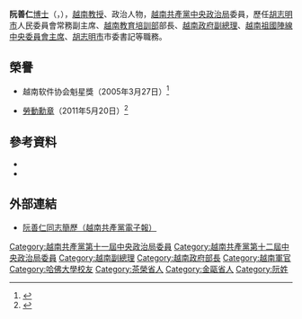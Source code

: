 {{Infobox Officeholder
|name = 阮善仁<br/>Nguyễn Thiện Nhân
|honorific-suffix  = 教授
|image = Mr. Nguyen Thien Nhan.jpg
|imagesize = 
|caption = 
|office = [[越南共產黨|越南共產黨]][[胡志明市|胡志明市]]市委書記
|term_start        = 2017年5月23日
|term_end          = 2020年10月17日
|predecessor       = [[丁羅升|丁羅升]]
|successor         = [[阮文年|阮文年]]
|office2 = [[越南共產黨中央政治局|越共中央政治局]]委員
|term_start2        = 2013年5月11日
|term_end2          = 
|general_secretary2 = [[阮富仲|阮富仲]]
|office3 = [[越南祖國陣線|越南祖國陣線]]中央委員會主席
|term_start3         = 2013年9月5日
|term_end3           =  2017年6月22日
|deputy3             = [[武仲金|武仲金]]、[[陳青敏|陳青敏]]（副主席兼秘書長）
|predecessor3        = [[黃擔|黃擔]]
|successor3          = [[陳青敏|陳青敏]]
|office4 = [[越南政府副總理|越南政府副總理]]
|term_start4        = 2007年8月2日
|term_end4          = 2013年11月11日
|primeminister4 = [[阮晉勇|阮晉勇]]
|office5 = [[越南教育培訓部|越南教育培訓部]]部長
|term_start5        = 2006年6月28日
|term_end5          = 2010年6月17日
|predecessor5        = [[阮明顯|阮明顯]]
|successor5          = [[范武论|范武论]]
|birth_date = {{Birth date and age|df=yes|1953|6|12}}
|birth_place = {{flag|Vietnam|1890}}[[薄寮省|薄寮省]]
|death_date = 
|death_place = 
|nationality = {{VIE}}
|party = [[越南共產黨|越南共產黨]]
|spouse = 
|relations = 
|children = 
|residence = 
|alma_mater = 
|occupation = 
|profession = 
|religion = 無
|signature = 
|website = 
|footnotes = 
}}

'''阮善仁'''[[博士|博士]]（{{vie|qn=Nguyễn Thiện Nhân}}，{{bd|1953年|6月12日|CatIdX=Nhân, Nguyễn Thiện}}），[[越南|越南]][[教授|教授]]、政治人物，[[越南共產黨|越南共產黨]][[越南共產黨中央政治局|中央政治局]]委員，歷任[[胡志明市|胡志明市]]人民委員會常務副主席、[[越南教育培訓部|越南教育培訓部]]部長、[[越南政府副總理|越南政府副總理]]、[[越南祖國陣線|越南祖國陣線]][[越南祖國陣線中央委員會主席|中央委員會主席]]、[[胡志明市|胡志明市]]市委書記等職務。

==榮譽==
*越南软件协会魁星獎（2005年3月27日）<ref>{{cite news|url=http://www.sggp.org.vn/trithuccongnghe/nam2005/thang3/42122/|title=Trao giải Sao Khuê 2005|author=D.L|date=2005-03-27|work=Báo Sài Gòn Giải phóng|publisher=Đảng bộ Đảng Cộng sản Việt Nam Thành phố Hồ Chí Minh|language=vi|accessdate=2016-01-28|archive-url=https://web.archive.org/web/20090711195143/http://www.sggp.org.vn/trithuccongnghe/nam2005/thang3/42122/|archive-date=2009-07-11|dead-url=yes}}</ref>
*{{VIE}}[[勞動勳章|勞動勳章]]（2011年5月20日）<ref>{{cite news|url=http://nld.com.vn/thoi-su-trong-nuoc/trao-tang-pho-thu-tuong-nguyen-thien-nhan-huan-chuong-lao-dong-hang-nhat-20110520115751841.htm|title=Trao tặng Phó Thủ tướng Nguyễn Thiện Nhân Huân chương Lao động hạng nhất|author=Y.Anh|date=2011-05-20|work=Báo Người Lao Động|publisher=Liên đoàn Lao động Thành phố Hồ Chí Minh|language=vi|accessdate=2016-01-28|archive-date=2019-07-13|archive-url=https://web.archive.org/web/20190713040315/https://nld.com.vn/thoi-su-trong-nuoc/trao-tang-pho-thu-tuong-nguyen-thien-nhan-huan-chuong-lao-dong-hang-nhat-20110520115751841.htm|dead-url=no}}</ref>

== 參考資料 ==
{{Reflist|2}}
* {{Cite book |title=Changing Political Economy of Vietnam: The Case of Ho Chi Minh City |last=Gainsborough |first=Martin |authorlink= |coauthors= |year=2003 |publisher=Routledge |location= |isbn=0415369703}}
* {{Cite book |title=Beyond Hanoi: Local Government in Vietnam|last=Kerkvliet |first=Benedict J. |coauthors=David G. Marr, Institute of Southeast Asian Studies |year=2004 |publisher=Institute of Southeast Asian Studies |location= |isbn=9812302220}}

== 外部連結 ==
{{wikiquote|vi:Nguyễn Thiện Nhân|阮善仁}}
{{Commons category|Nguyen Thien Nhan}}
*{{vi}}[https://web.archive.org/web/20180102073215/http://dangcongsan.vn/tu-lieu-van-kien/ban-chap-hanh-tw/bo-chinh-tri/khoa-xi/nguyen-thien-nhan.html 阮善仁同志簡歷（越南共產黨電子報）]

{{越共中央政治局/11}}
{{越共中央政治局/12}}

{{DEFAULTSORT:Nhân, Nguyễn Thiện}}
[[Category:越南共產黨第十一屆中央政治局委員|Category:越南共產黨第十一屆中央政治局委員]]
[[Category:越南共產黨第十二屆中央政治局委員|Category:越南共產黨第十二屆中央政治局委員]]
[[Category:越南副總理|Category:越南副總理]]
[[Category:越南政府部長|Category:越南政府部長]]
[[Category:越南軍官|Category:越南軍官]]
[[Category:哈佛大學校友|Category:哈佛大學校友]]
[[Category:茶榮省人|Category:茶榮省人]]
[[Category:金甌省人|Category:金甌省人]]
[[Category:阮姓|Category:阮姓]]